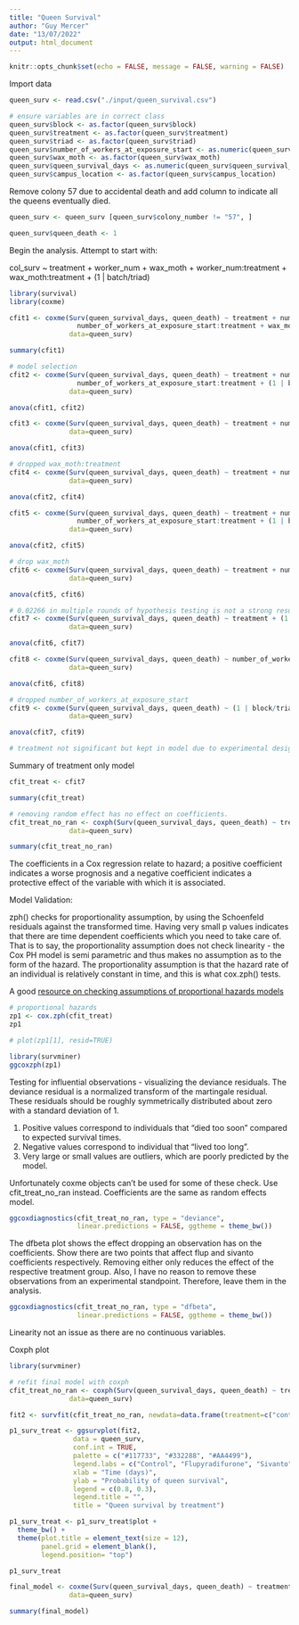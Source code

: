 ```yaml
---
title: "Queen Survival"
author: "Guy Mercer"
date: "13/07/2022"
output: html_document
---
```


```r
knitr::opts_chunk$set(echo = FALSE, message = FALSE, warning = FALSE)
```

Import data

```r
queen_surv <- read.csv("./input/queen_survival.csv")

# ensure variables are in correct class
queen_surv$block <- as.factor(queen_surv$block)
queen_surv$treatment <- as.factor(queen_surv$treatment)
queen_surv$triad <- as.factor(queen_surv$triad)
queen_surv$number_of_workers_at_exposure_start <- as.numeric(queen_surv$number_of_workers_at_exposure_start)
queen_surv$wax_moth <- as.factor(queen_surv$wax_moth)
queen_surv$queen_survival_days <- as.numeric(queen_surv$queen_survival_days)
queen_surv$campus_location <- as.factor(queen_surv$campus_location)
```

Remove colony 57 due to accidental death and add column to indicate all the queens eventually died.

```r
queen_surv <- queen_surv [queen_surv$colony_number != "57", ]

queen_surv$queen_death <- 1
```

Begin the analysis. Attempt to start with:

col_surv ~ treatment + worker_num + wax_moth + worker_num:treatment + wax_moth:treatment + (1 | batch/triad)

```r
library(survival)
library(coxme)

cfit1 <- coxme(Surv(queen_survival_days, queen_death) ~ treatment + number_of_workers_at_exposure_start + wax_moth + 
                 number_of_workers_at_exposure_start:treatment + wax_moth:treatment + (1 | block/triad),
               data=queen_surv)

summary(cfit1)

# model selection
cfit2 <- coxme(Surv(queen_survival_days, queen_death) ~ treatment + number_of_workers_at_exposure_start + wax_moth + 
                 number_of_workers_at_exposure_start:treatment + (1 | block/triad),
               data=queen_surv)

anova(cfit1, cfit2)

cfit3 <- coxme(Surv(queen_survival_days, queen_death) ~ treatment + number_of_workers_at_exposure_start + wax_moth + wax_moth:treatment + (1 | block/triad),
               data=queen_surv)

anova(cfit1, cfit3)

# dropped wax_moth:treatment
cfit4 <- coxme(Surv(queen_survival_days, queen_death) ~ treatment + number_of_workers_at_exposure_start + wax_moth + (1 | block/triad),
               data=queen_surv)

anova(cfit2, cfit4)

cfit5 <- coxme(Surv(queen_survival_days, queen_death) ~ treatment + number_of_workers_at_exposure_start + 
                 number_of_workers_at_exposure_start:treatment + (1 | block/triad),
               data=queen_surv)

anova(cfit2, cfit5)

# drop wax_moth
cfit6 <- coxme(Surv(queen_survival_days, queen_death) ~ treatment + number_of_workers_at_exposure_start + (1 | block/triad),
               data=queen_surv)

anova(cfit5, cfit6)

# 0.02266 in multiple rounds of hypothesis testing is not a strong result. Dropped. 
cfit7 <- coxme(Surv(queen_survival_days, queen_death) ~ treatment + (1 | block/triad),
               data=queen_surv)

anova(cfit6, cfit7)

cfit8 <- coxme(Surv(queen_survival_days, queen_death) ~ number_of_workers_at_exposure_start + (1 | block/triad),
               data=queen_surv)

anova(cfit6, cfit8)

# dropped number_of_workers_at_exposure_start
cfit9 <- coxme(Surv(queen_survival_days, queen_death) ~ (1 | block/triad),
               data=queen_surv)

anova(cfit7, cfit9)

# treatment not significant but kept in model due to experimental design.
```

Summary of treatment only model 

```r
cfit_treat <- cfit7

summary(cfit_treat)

# removing random effect has no effect on coefficients.
cfit_treat_no_ran <- coxph(Surv(queen_survival_days, queen_death) ~ treatment,
               data=queen_surv)

summary(cfit_treat_no_ran)
```

The coefficients in a Cox regression relate to hazard; a positive coefficient indicates a worse prognosis and a negative coefficient indicates a protective effect of the variable with which it is associated.

Model Validation: 

zph() checks for proportionality assumption, by using the Schoenfeld residuals against the transformed time. Having very small p values indicates that there are time dependent coefficients which you need to take care of. That is to say, the proportionality assumption does not check linearity - the Cox PH model is semi parametric and thus makes no assumption as to the form of the hazard. The proportionality assumption is that the hazard rate of an individual is relatively constant in time, and this is what cox.zph() tests.

A good [resource on checking assumptions of proportional hazards models](http://www.sthda.com/english/wiki/cox-model-assumptions#testing-proportional-hazards-assumption)

```r
# proportional hazards
zp1 <- cox.zph(cfit_treat)
zp1

# plot(zp1[1], resid=TRUE)

library(survminer)
ggcoxzph(zp1)
```

Testing for influential observations - visualizing the deviance residuals. The deviance residual is a normalized transform of the martingale residual. These residuals should be roughly symmetrically distributed about zero with a standard deviation of 1.

1. Positive values correspond to individuals that “died too soon” compared to expected survival times.
2. Negative values correspond to individual that “lived too long”.
3. Very large or small values are outliers, which are poorly predicted by the model.

Unfortunately coxme objects can't be used for some of these check. Use cfit_treat_no_ran instead. Coefficients are the same as random effects model. 

```r
ggcoxdiagnostics(cfit_treat_no_ran, type = "deviance",
                 linear.predictions = FALSE, ggtheme = theme_bw())
```

The dfbeta plot shows the effect dropping an observation has on the coefficients. Show there are two points that affect flup and sivanto coefficients respectively. Removing either only reduces the effect of the respective treatment group. Also, I have no reason to remove these observations from an experimental standpoint. Therefore, leave them in the analysis. 

```r
ggcoxdiagnostics(cfit_treat_no_ran, type = "dfbeta",
                 linear.predictions = FALSE, ggtheme = theme_bw())
```

Linearity not an issue as there are no continuous variables. 

Coxph plot

```r
library(survminer)

# refit final model with coxph
cfit_treat_no_ran <- coxph(Surv(queen_survival_days, queen_death) ~ treatment,
               data=queen_surv)

fit2 <- survfit(cfit_treat_no_ran, newdata=data.frame(treatment=c("control", "flup", "sivanto")))

```

```r
p1_surv_treat <- ggsurvplot(fit2,
                data = queen_surv,
                conf.int = TRUE,
                palette = c("#117733", "#332288", "#AA4499"),
                legend.labs = c("Control", "Flupyradifurone", "Sivanto"),
                xlab = "Time (days)",
                ylab = "Probability of queen survival",
                legend = c(0.8, 0.3),
                legend.title = "",
                title = "Queen survival by treatment")

p1_surv_treat <- p1_surv_treat$plot +
  theme_bw() +
  theme(plot.title = element_text(size = 12),
        panel.grid = element_blank(),
        legend.position= "top")

p1_surv_treat
```

```r
final_model <- coxme(Surv(queen_survival_days, queen_death) ~ treatment + (1 | block) + (1 | campus_location),
               data=queen_surv)

summary(final_model)
```
